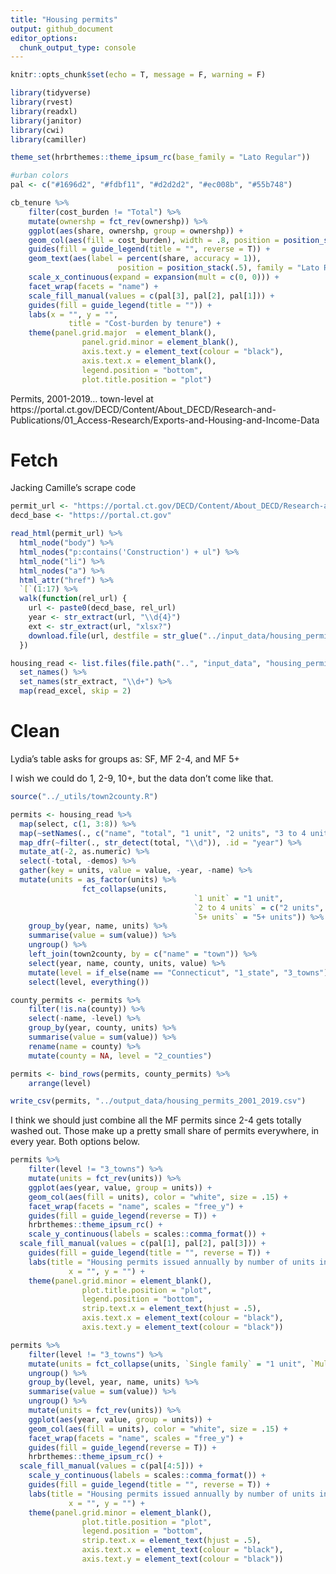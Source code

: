 ```yaml
---
title: "Housing permits"
output: github_document
editor_options: 
  chunk_output_type: console
---
```


```r
knitr::opts_chunk$set(echo = T, message = F, warning = F)
```

```r
library(tidyverse)
library(rvest)
library(readxl)
library(janitor)
library(cwi)
library(camiller)
```

```r
theme_set(hrbrthemes::theme_ipsum_rc(base_family = "Lato Regular"))

#urban colors
pal <- c("#1696d2", "#fdbf11", "#d2d2d2", "#ec008b", "#55b748")
```

```r
cb_tenure %>% 
	filter(cost_burden != "Total") %>%
	mutate(ownershp = fct_rev(ownershp)) %>% 
	ggplot(aes(share, ownershp, group = ownershp)) +
	geom_col(aes(fill = cost_burden), width = .8, position = position_stack(1)) +
	guides(fill = guide_legend(title = "", reverse = T)) +
	geom_text(aes(label = percent(share, accuracy = 1)),
						position = position_stack(.5), family = "Lato Regular", size = 3) +
	scale_x_continuous(expand = expansion(mult = c(0, 0))) +
	facet_wrap(facets = "name") +
	scale_fill_manual(values = c(pal[3], pal[2], pal[1])) +
	guides(fill = guide_legend(title = "")) +
	labs(x = "", y = "",
			 title = "Cost-burden by tenure") +
	theme(panel.grid.major  = element_blank(),
				panel.grid.minor = element_blank(),
				axis.text.y = element_text(colour = "black"),
				axis.text.x = element_blank(),
				legend.position = "bottom",
				plot.title.position = "plot")
```

Permits, 2001-2019... town-level at https://portal.ct.gov/DECD/Content/About_DECD/Research-and-Publications/01_Access-Research/Exports-and-Housing-and-Income-Data

# Fetch

Jacking Camille's scrape code

```r
permit_url <- "https://portal.ct.gov/DECD/Content/About_DECD/Research-and-Publications/01_Access-Research/Exports-and-Housing-and-Income-Data"
decd_base <- "https://portal.ct.gov"

read_html(permit_url) %>%
  html_node("body") %>%
  html_nodes("p:contains('Construction') + ul") %>%
  html_node("li") %>%
  html_nodes("a") %>%
  html_attr("href") %>%
  `[`(1:17) %>%
  walk(function(rel_url) {
    url <- paste0(decd_base, rel_url)
    year <- str_extract(url, "\\d{4}")
    ext <- str_extract(url, "xlsx?")
    download.file(url, destfile = str_glue("../input_data/housing_permit_downloads/housing_permits_{year}.{ext}"))
  })

housing_read <- list.files(file.path("..", "input_data", "housing_permit_downloads"), full.names = T) %>%
  set_names() %>%
  set_names(str_extract, "\\d+") %>%
  map(read_excel, skip = 2)
```

# Clean

Lydia's table asks for groups as: SF, MF 2-4, and MF 5+

I wish we could do 1, 2-9, 10+, but the data don't come like that.

```r
source("../_utils/town2county.R")

permits <- housing_read %>% 
  map(select, c(1, 3:8)) %>%
  map(~setNames(., c("name", "total", "1 unit", "2 units", "3 to 4 units", "5+ units", "demos"))) %>%
  map_dfr(~filter(., str_detect(total, "\\d")), .id = "year") %>%
  mutate_at(-2, as.numeric) %>% 
  select(-total, -demos) %>%
  gather(key = units, value = value, -year, -name) %>%
  mutate(units = as_factor(units) %>% 
  			 	fct_collapse(units,
  			 							 `1 unit` = "1 unit",
  			 							 `2 to 4 units` = c("2 units", "3 to 4 units"),
  			 							 `5+ units` = "5+ units")) %>% 
	group_by(year, name, units) %>% 
	summarise(value = sum(value)) %>% 
	ungroup() %>% 
	left_join(town2county, by = c("name" = "town")) %>% 
	select(year, name, county, units, value) %>%
	mutate(level = if_else(name == "Connecticut", "1_state", "3_towns")) %>% 
	select(level, everything())

county_permits <- permits %>% 
	filter(!is.na(county)) %>% 
	select(-name, -level) %>% 
	group_by(year, county, units) %>% 
	summarise(value = sum(value)) %>% 
	rename(name = county) %>% 
	mutate(county = NA, level = "2_counties")

permits <- bind_rows(permits, county_permits) %>% 
	arrange(level)

write_csv(permits, "../output_data/housing_permits_2001_2019.csv")
```

I think we should just combine all the MF permits since 2-4 gets totally washed out. Those make up a pretty small share of permits everywhere, in every year. Both options below.

```r
permits %>% 
	filter(level != "3_towns") %>%
	mutate(units = fct_rev(units)) %>% 
	ggplot(aes(year, value, group = units)) +
	geom_col(aes(fill = units), color = "white", size = .15) +
	facet_wrap(facets = "name", scales = "free_y") +
	guides(fill = guide_legend(reverse = T)) +
	hrbrthemes::theme_ipsum_rc() +
	scale_y_continuous(labels = scales::comma_format()) +
  scale_fill_manual(values = c(pal[1], pal[2], pal[3])) +
	guides(fill = guide_legend(title = "", reverse = T)) +
	labs(title = "Housing permits issued annually by number of units in building, 2001–2017",
			 x = "", y = "") +
	theme(panel.grid.minor = element_blank(),
				plot.title.position = "plot",
				legend.position = "bottom",
				strip.text.x = element_text(hjust = .5),
				axis.text.x = element_text(colour = "black"),
				axis.text.y = element_text(colour = "black"))
```

```r
permits %>% 
	filter(level != "3_towns") %>%
	mutate(units = fct_collapse(units, `Single family` = "1 unit", `Multifamily` = c("2 to 4 units", "5+ units"))) %>% 
	ungroup() %>% 
	group_by(level, year, name, units) %>% 
	summarise(value = sum(value)) %>% 
	ungroup() %>% 
	mutate(units = fct_rev(units)) %>% 
	ggplot(aes(year, value, group = units)) +
	geom_col(aes(fill = units), color = "white", size = .15) +
	facet_wrap(facets = "name", scales = "free_y") +
	guides(fill = guide_legend(reverse = T)) +
	hrbrthemes::theme_ipsum_rc() +
  scale_fill_manual(values = c(pal[4:5])) +
	scale_y_continuous(labels = scales::comma_format()) +
	guides(fill = guide_legend(title = "", reverse = T)) +
	labs(title = "Housing permits issued annually by number of units in building, 2001–2017",
			 x = "", y = "") +
	theme(panel.grid.minor = element_blank(),
				plot.title.position = "plot",
				legend.position = "bottom",
				strip.text.x = element_text(hjust = .5),
				axis.text.x = element_text(colour = "black"),
				axis.text.y = element_text(colour = "black"))
```